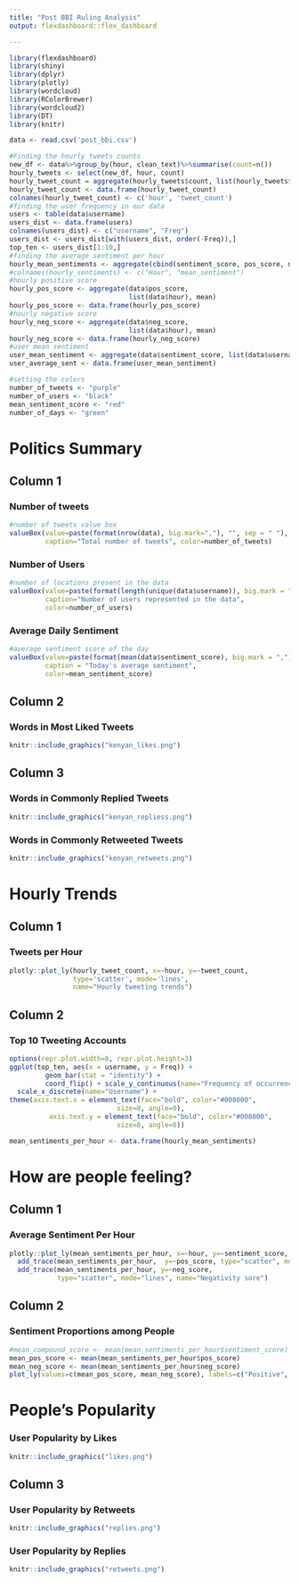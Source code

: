 ```yaml
---
title: "Post BBI Ruling Analysis"
output: flexdashboard::flex_dashboard

---
```


```r
library(flexdashboard)
library(shiny)
library(dplyr)
library(plotly)
library(wordcloud)
library(RColorBrewer)
library(wordcloud2)
library(DT)
library(knitr)
```

```r
data <- read.csv('post_bbi.csv')
```
```r
#Finding the hourly tweets counts
new_df <- data%>%group_by(hour, clean_text)%>%summarise(count=n())
hourly_tweets <- select(new_df, hour, count)
hourly_tweet_count = aggregate(hourly_tweets$count, list(hourly_tweets$hour), sum)
hourly_tweet_count <- data.frame(hourly_tweet_count)
colnames(hourly_tweet_count) <- c('hour', 'tweet_count')
#finding the user frequency in our data
users <- table(data$username)
users_dist <- data.frame(users)
colnames(users_dist) <- c("username", "Freq")
users_dist <- users_dist[with(users_dist, order(-Freq)),]
top_ten <- users_dist[1:10,]
#finding the average sentiment per hour
hourly_mean_sentiments <- aggregate(cbind(sentiment_score, pos_score, neg_score) ~hour, data=data, FUN=mean)
#colnames(hourly_sentiments) <- c("Hour", "mean_sentiment")
#hourly positive score
hourly_pos_score <- aggregate(data$pos_score, 
                              list(data$hour), mean)
hourly_pos_score <- data.frame(hourly_pos_score)
#hourly negative score
hourly_neg_score <- aggregate(data$neg_score, 
                              list(data$hour), mean)
hourly_neg_score <- data.frame(hourly_neg_score)
#user mean sentiment
user_mean_sentiment <- aggregate(data$sentiment_score, list(data$username), mean)
user_average_sent <- data.frame(user_mean_sentiment)

```
```r
#setting the colors
number_of_tweets <- "purple"
number_of_users <- "black"
mean_sentiment_score <- "red"
number_of_days <- "green"
```


Politics Summary
==================================================

Column 1
--------------------------------------------------

### Number of tweets {.value-box}
```r
#number of tweets value box
valueBox(value=paste(format(nrow(data), big.mark=","), "", sep = " "), 
         caption="Total number of tweets", color=number_of_tweets)
```

### Number of Users {.value-box}
```r
#number of locations present in the data
valueBox(value=paste(format(length(unique(data$username)), big.mark = ","), "", sep=" "), 
         caption="Number of users represented in the data", 
         color=number_of_users)
```


### Average Daily Sentiment {.value-box}
```r
#average sentiment score of the day
valueBox(value=paste(format(mean(data$sentiment_score), big.mark = ","), "", sep=" "), 
         caption = "Today's average sentiment",
         color=mean_sentiment_score)
```


Column 2
--------------------------------------------------------

### Words in Most Liked Tweets

```r
knitr::include_graphics("kenyan_likes.png")
```

Column 3
--------------------------------------------------

### Words in Commonly Replied Tweets

```r
knitr::include_graphics("kenyan_repliess.png")
```

### Words in Commonly Retweeted Tweets

```r
knitr::include_graphics("kenyan_retweets.png")
```




Hourly Trends
===================================================
Column 1
---------------------------------------------------
### Tweets per Hour
```r
plotly::plot_ly(hourly_tweet_count, x=~hour, y=~tweet_count, 
                type='scatter', mode='lines', 
                name="Hourly tweeting trends")
```

Column 2
-----------------------------------------------------

### Top 10 Tweeting Accounts
```r
options(repr.plot.width=8, repr.plot.height=3)
ggplot(top_ten, aes(x = username, y = Freq)) +
         geom_bar(stat = "identity") +
         coord_flip() + scale_y_continuous(name="Frequency of occurrence)") +
  scale_x_discrete(name="Username") +
theme(axis.text.x = element_text(face="bold", color="#008000",
                           size=8, angle=0),
          axis.text.y = element_text(face="bold", color="#008000",
                           size=8, angle=0))
```


```r
mean_sentiments_per_hour <- data.frame(hourly_mean_sentiments)
```



How are people feeling?
========================================================

Column 1
---------------------------------------------------------
### Average Sentiment Per Hour
```r
plotly::plot_ly(mean_sentiments_per_hour, x=~hour, y=~sentiment_score, type='scatter', mode='lines', color="green", name="Compound Score")%>%
  add_trace(mean_sentiments_per_hour,  y=~pos_score, type="scatter", mode="lines", color="#fb5607", name="Positivity score" )%>%
  add_trace(mean_sentiments_per_hour, y=~neg_score, 
            type="scatter", mode="lines", name="Negativity sore")

```

Column 2
---------------------------------------------------------

### Sentiment Proportions among People
```r
#mean_compound_score <- mean(mean_sentiments_per_hour$sentiment_score)
mean_pos_score <- mean(mean_sentiments_per_hour$pos_score)
mean_neg_score <- mean(mean_sentiments_per_hour$neg_score)
plot_ly(values=c(mean_pos_score, mean_neg_score), labels=c("Positive", "Negative"), type="pie")
```


People's Popularity 
=============================================================================

### User Popularity by Likes

```r
knitr::include_graphics("likes.png")
```

Column 3
--------------------------------------------------

### User Popularity by Retweets

```r
knitr::include_graphics("replies.png")
```

### User Popularity by Replies

```r
knitr::include_graphics("retweets.png")
```




